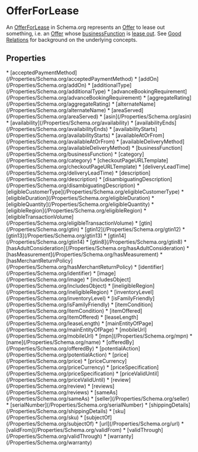   
# OfferForLease

An <a class="localLink" href="/OfferForLease">OfferForLease</a> in Schema.org represents an <a class="localLink" href="/Offer">Offer</a> to lease out something, i.e. an <a class="localLink" href="/Offer">Offer</a> whose
  <a class="localLink" href="/businessFunction">businessFunction</a> is <a href="http://purl.org/goodrelations/v1#LeaseOut.">lease out</a>. See <a href="https://en.wikipedia.org/wiki/GoodRelations">Good Relations</a> for
  background on the underlying concepts.

## Properties

<Grid>
* [acceptedPaymentMethod](/Properties/Schema.org/acceptedPaymentMethod)
* [addOn](/Properties/Schema.org/addOn)
* [additionalType](/Properties/Schema.org/additionalType)
* [advanceBookingRequirement](/Properties/Schema.org/advanceBookingRequirement)
* [aggregateRating](/Properties/Schema.org/aggregateRating)
* [alternateName](/Properties/Schema.org/alternateName)
* [areaServed](/Properties/Schema.org/areaServed)
* [asin](/Properties/Schema.org/asin)
* [availability](/Properties/Schema.org/availability)
* [availabilityEnds](/Properties/Schema.org/availabilityEnds)
* [availabilityStarts](/Properties/Schema.org/availabilityStarts)
* [availableAtOrFrom](/Properties/Schema.org/availableAtOrFrom)
* [availableDeliveryMethod](/Properties/Schema.org/availableDeliveryMethod)
* [businessFunction](/Properties/Schema.org/businessFunction)
* [category](/Properties/Schema.org/category)
* [checkoutPageURLTemplate](/Properties/Schema.org/checkoutPageURLTemplate)
* [deliveryLeadTime](/Properties/Schema.org/deliveryLeadTime)
* [description](/Properties/Schema.org/description)
* [disambiguatingDescription](/Properties/Schema.org/disambiguatingDescription)
* [eligibleCustomerType](/Properties/Schema.org/eligibleCustomerType)
* [eligibleDuration](/Properties/Schema.org/eligibleDuration)
* [eligibleQuantity](/Properties/Schema.org/eligibleQuantity)
* [eligibleRegion](/Properties/Schema.org/eligibleRegion)
* [eligibleTransactionVolume](/Properties/Schema.org/eligibleTransactionVolume)
* [gtin](/Properties/Schema.org/gtin)
* [gtin12](/Properties/Schema.org/gtin12)
* [gtin13](/Properties/Schema.org/gtin13)
* [gtin14](/Properties/Schema.org/gtin14)
* [gtin8](/Properties/Schema.org/gtin8)
* [hasAdultConsideration](/Properties/Schema.org/hasAdultConsideration)
* [hasMeasurement](/Properties/Schema.org/hasMeasurement)
* [hasMerchantReturnPolicy](/Properties/Schema.org/hasMerchantReturnPolicy)
* [identifier](/Properties/Schema.org/identifier)
* [image](/Properties/Schema.org/image)
* [includesObject](/Properties/Schema.org/includesObject)
* [ineligibleRegion](/Properties/Schema.org/ineligibleRegion)
* [inventoryLevel](/Properties/Schema.org/inventoryLevel)
* [isFamilyFriendly](/Properties/Schema.org/isFamilyFriendly)
* [itemCondition](/Properties/Schema.org/itemCondition)
* [itemOffered](/Properties/Schema.org/itemOffered)
* [leaseLength](/Properties/Schema.org/leaseLength)
* [mainEntityOfPage](/Properties/Schema.org/mainEntityOfPage)
* [mobileUrl](/Properties/Schema.org/mobileUrl)
* [mpn](/Properties/Schema.org/mpn)
* [name](/Properties/Schema.org/name)
* [offeredBy](/Properties/Schema.org/offeredBy)
* [potentialAction](/Properties/Schema.org/potentialAction)
* [price](/Properties/Schema.org/price)
* [priceCurrency](/Properties/Schema.org/priceCurrency)
* [priceSpecification](/Properties/Schema.org/priceSpecification)
* [priceValidUntil](/Properties/Schema.org/priceValidUntil)
* [review](/Properties/Schema.org/review)
* [reviews](/Properties/Schema.org/reviews)
* [sameAs](/Properties/Schema.org/sameAs)
* [seller](/Properties/Schema.org/seller)
* [serialNumber](/Properties/Schema.org/serialNumber)
* [shippingDetails](/Properties/Schema.org/shippingDetails)
* [sku](/Properties/Schema.org/sku)
* [subjectOf](/Properties/Schema.org/subjectOf)
* [url](/Properties/Schema.org/url)
* [validFrom](/Properties/Schema.org/validFrom)
* [validThrough](/Properties/Schema.org/validThrough)
* [warranty](/Properties/Schema.org/warranty)
</Grid>

